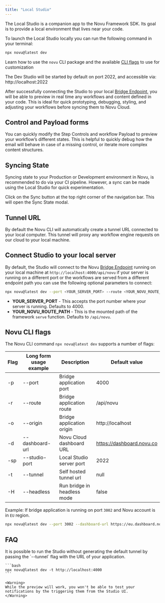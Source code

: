 ```yaml
---
title: "Local Studio"
---
```


The Local Studio is a companion app to the Novu Framework SDK. Its goal is to provide a local environment that lives near your code.

To launch the Local Studio locally you can run the following command in your terminal:

```bash
npx novu@latest dev
```
<Info>Learn how to use the `novu` CLI package and the available [CLI flags](#novu-cli-flags) to use for customization</Info>

The Dev Studio will be started by default on port 2022, and accessible via: http://localhost:2022

After successfully connecting the Studio to your local [Bridge Endpoint](/concepts/endpoint), you will be able to preview in real time any workflows and content defined in your code. This is ideal for quick prototyping, debugging, styling, and adjusting your workflows before syncing them to Novu Cloud.

## Control and Payload forms

You can quickly modify the Step Controls and workflow Payload to preview your workflow’s different states. This is helpful to quickly debug how the email will behave in case of a missing control, or iterate more complex content structures.

## Syncing State

Syncing state to your Production or Development environment in Novu, is recommended to do via your CI pipeline. However, a sync can be made using the Local Studio for quick experimentation.

Click on the Sync button at the top right corner of the navigation bar. This will open the Sync State modal.

## Tunnel URL

By default the Novu CLI will automatically create a tunnel URL connected to your local computer. This tunnel will proxy any workflow engine requests on our cloud to your local machine.

## Connect Studio to your local server

By default, the Studio will connect to the Novu [Bridge Endpoint](/concepts/endpoint) running on your local machine at `http://localhost:4000/api/novu` if your server is running on a different port or the workflows are served from a different endpoint path you can use the following optional parameters to connect:

```bash
npx novu@latest dev --port <YOUR_SERVER_PORT> --route <YOUR_NOVU_ROUTE_PATH>
```

- **YOUR_SERVER_PORT** - This accepts the port number where your server is running. Defaults to 4000.
- **YOUR_NOVU_ROUTE_PATH** - This is the mounted path of the framework `serve` function. Defaults to `/api/novu`.

## Novu CLI flags

The Novu CLI command `npx novu@latest dev` supports a number of flags:

| Flag | Long form usage example  | Description                  | Default value               |
| ---- | -----------------------  | ---------------------------- | --------------------------- |
| -p   | --port <port>           | Bridge application port       | 4000                        |
| -r   | --route <route>         | Bridge application route      | /api/novu                   |
| -o   | --origin <origin>       | Bridge application origin     | http://localhost            |
| -d   | --dashboard-url <url>   | Novu Cloud dashboard URL      | https://dashboard.novu.co   |
| -sp  | --studio-port <port>    | Local Studio server port      | 2022                        |
| -t   | --tunnel <url>          | Self hosted tunnel url        | null                        |
| -H   | --headless              | Run bridge in headless mode   | false                       |

Example: If bridge application is running on port `3002` and Novu account is in `EU` region.

```bash
npx novu@latest dev --port 3002 --dashboard-url https://eu.dashboard.novu.co
```

## FAQ

<AccordionGroup>
  <Accordion title="Running Studio without a tunnel">
    It is possible to run the Studio without generating the default tunnel by passing the `--tunnel` flag with the URL of your application.

    ```bash
    npx novu@latest dev -t http://localhost:4000
    ```

    <Warning>
    While the preview will work, you won't be able to test your notifications by the triggering them from the Studio UI.
    </Warning>

  </Accordion>
</AccordionGroup>
